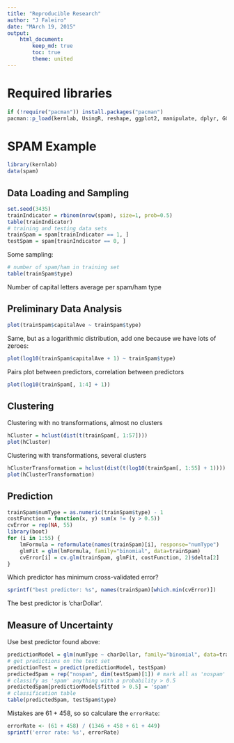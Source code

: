 ```yaml
---
title: "Reproducible Research"
author: "J Faleiro"
date: "MArch 19, 2015"
output: 
    html_document:
        keep_md: true
        toc: true
        theme: united
---
```


# Required libraries

```r
if (!require("pacman")) install.packages("pacman")
pacman::p_load(kernlab, UsingR, reshape, ggplot2, manipulate, dplyr, GGally, stats, rgl, car)
```

# SPAM Example

```r
library(kernlab)
data(spam)
```

## Data Loading and Sampling

```r
set.seed(3435)
trainIndicator = rbinom(nrow(spam), size=1, prob=0.5)
table(trainIndicator)
# training and testing data sets
trainSpam = spam[trainIndicator == 1, ]
testSpam = spam[trainIndicator == 0, ]
```

Some sampling:

```r
# number of spam/ham in training set
table(trainSpam$type)
```

Number of capital letters average per spam/ham type

## Preliminary Data Analysis

```r
plot(trainSpam$capitalAve ~ trainSpam$type)
```

Same, but as a logarithmic distribution, add one because we have lots of zeroes:

```r
plot(log10(trainSpam$capitalAve + 1) ~ trainSpam$type)
```

Pairs plot between predictors, correlation between predictors

```r
plot(log10(trainSpam[, 1:4] + 1))
```

## Clustering

Clustering with no transformations, almost no clusters

```r
hCluster = hclust(dist(t(trainSpam[, 1:57])))
plot(hCluster)
```

Clustering with transformations, several clusters

```r
hClusterTransformation = hclust(dist(t(log10(trainSpam[, 1:55] + 1))))
plot(hClusterTransformation)
```

## Prediction

```r
trainSpam$numType = as.numeric(trainSpam$type) - 1
costFunction = function(x, y) sum(x != (y > 0.5))
cvError = rep(NA, 55)
library(boot)
for (i in 1:55) {
    lmFormula = reformulate(names(trainSpam)[i], response="numType")
    glmFit = glm(lmFormula, family="binomial", data=trainSpam)
    cvError[i] = cv.glm(trainSpam, glmFit, costFunction, 2)$delta[2]
}
```

Which predictor has minimum cross-validated error?

```r
sprintf("best predictor: %s", names(trainSpam)[which.min(cvError)])
```

The best predictor is 'charDollar'.

## Measure of Uncertainty

Use best predictor found above:

```r
predictionModel = glm(numType ~ charDollar, family="binomial", data=trainSpam)
# get predictions on the test set
predictionTest = predict(predictionModel, testSpam)
predictedSpam = rep("nospam", dim(testSpam)[1]) # mark all as 'nospam' for now
# classify as 'spam' anything with a probability > 0.5
predictedSpam[predictionModel$fitted > 0.5] = 'spam'
# classification table
table(predictedSpam, testSpam$type)
```

Mistakes are 61 + 458, so so calculare the `errorRate`:

```r
errorRate <- (61 + 458) / (1346 + 458 + 61 + 449)
sprintf('error rate: %s', errorRate)
```

